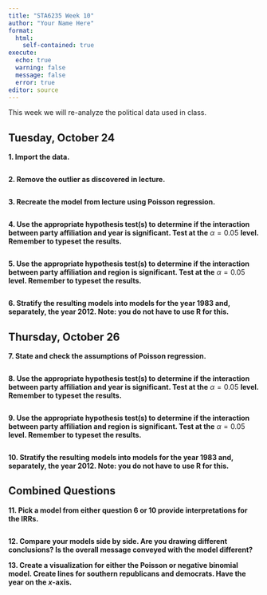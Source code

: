 ```yaml
---
title: "STA6235 Week 10"
author: "Your Name Here"
format: 
  html:
    self-contained: true
execute:
  echo: true
  warning: false
  message: false
  error: true
editor: source
---
```


This week we will re-analyze the political data used in class.

## Tuesday, October 24

**1. Import the data.**

```r

```

**2. Remove the outlier as discovered in lecture.**

```r

```

**3. Recreate the model from lecture using Poisson regression.**

```r

```

**4. Use the appropriate hypothesis test(s) to determine if the interaction between party affiliation and year is significant. Test at the** $\alpha=0.05$ **level. Remember to typeset the results.**

```r

```

**5. Use the appropriate hypothesis test(s) to determine if the interaction between party affiliation and region is significant. Test at the** $\alpha=0.05$ **level. Remember to typeset the results.**

```r

```

**6. Stratify the resulting models into models for the year 1983 and, separately, the year 2012. Note: you do not have to use R for this.**

## Thursday, October 26

**7. State and check the assumptions of Poisson regression.**

```r

```

**8. Use the appropriate hypothesis test(s) to determine if the interaction between party affiliation and year is significant. Test at the** $\alpha=0.05$ **level. Remember to typeset the results.**

```r

```

**9. Use the appropriate hypothesis test(s) to determine if the interaction between party affiliation and region is significant. Test at the** $\alpha=0.05$ **level. Remember to typeset the results.**

```r

```

**10. Stratify the resulting models into models for the year 1983 and, separately, the year 2012. Note: you do not have to use R for this.**

## Combined Questions

**11. Pick a model from either question 6 or 10 provide interpretations for the IRRs.**

```r

```

**12. Compare your models side by side. Are you drawing different conclusions? Is the overall message conveyed with the model different?**

**13. Create a visualization for either the Poisson or negative binomial model. Create lines for southern republicans and democrats. Have the year on the $x$-axis.**

```r

```
